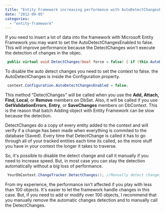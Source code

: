 ```yaml
---
title: "Entity Framework increasing performance with AutoDetectChangesEnabled"
date: "2012-09-05"
categories: 
  - "entity-framework"
---
```


If you need to insert a lot of data into the framework with Microsoft Entity Framework you may want to set the AutoDetectChangesEnabled to false. This will improve performance because the DetectChanges won't execute the detection of changes in the objec.


```csharp
 public virtual void DetectChanges(bool force = false) { if (this.AutoDetectChangesEnabled || force) { this.ObjectContext.DetectChanges (); } } 
```

To disable the auto detect changes you need to set the context to false. the AutoDetectChanges is inside the Configuration property. 
```csharp
 context.Configuration.AutoDetectChangesEnabled = false; 
```

This method "DetectChanges" will be called when you use the **Add, Attach, Find, Local**, or **Remove** members on DbSet. Also, it will be called if you use **GetValidationErrors**, **Entry**, or **SaveChanges** members on DbContext. This is the reason that batch Adding object with Entity Framework can be slow because the detection.

DetectChanges do a copy of every entity added to the context and will verify if a change has been made when everything is commited to the database (Saved). Every time that DetectChange is called it has to go through all of your tracked entities each time its called, so the more stuff you have in your context the longer it takes to traverse.

So, it's possible to disable the detect change and call it manually if you need to increase speed. But, in most case you can stay the detection automatically without a big loss of performance.


```csharp
 YourDbContext.ChangeTracker.DetectChanges(); //Manually detect changes 
```

From my experience, the performance isn't affected if you play with less than 100 objects. It's easier to let the framework handle changes in this case. But, if you need to add or modify over 100 objects, I recommend that you manually remove the automatic changes detection and to manually call the DetectChanges.
